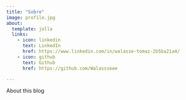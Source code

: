 ```yaml
---
title: "Sobre"
image: profile.jpg
about:
  template: jolla
  links:
    - icon: linkedin
      text: LinkedIn
      href: https://www.linkedin.com/in/walasse-tomaz-2b5ba21a4/
    - icon: github
      text: Github
      href: https://github.com/Walassseee

---
```


About this blog
